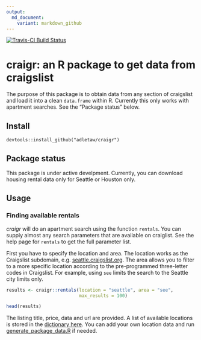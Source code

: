 ```yaml
---
output:
  md_document:
    variant: markdown_github
---
```


<!-- README.md is generated from README.Rmd. Please edit that file -->

[![Travis-CI Build Status](https://travis-ci.org/adletaw/craigr.svg?branch=master)](https://travis-ci.org/adletaw/craigr)

# craigr: an R package to get data from craigslist

The purpose of this package is to obtain data from any section of
craigslist and load it into a clean `data.frame` within R.  Currently this only
works with apartment searches.  See the "Package status" below.

## Install

`devtools::install_github("adletaw/craigr")`

## Package status

This package is under active develpment.  Currently, you can download housing
rental data only for Seattle or Houston only.

## Usage

### Finding available rentals

*craigr* will do an apartment search using the function `rentals`.  You can
supply almost any search parameters that are available on craiglist.  See the
help page for `rentals` to get the full parameter list.

First you have to specify the location and area.  The location works as the 
Craigslist subdomain, e.g. [seattle.craigslist.org](https://seattle.craigslist.org). 
The area allows you to filter to a more specific location according to the
pre-programmed three-letter codes in Craigslist.  For example, using `see`
limits the search to the Seattle city limits only.

```r
results <- craigr::rentals(location = "seattle", area = "see", 
                           max_results = 100)

head(results)
```

The listing title, price, data and url are provided.  A list of available
locations is stored in the [dictionary here](https://github.com/adletaw/craigr/blob/master/dictionary/places.csv). You
can add your own location data and run [generate_package_data.R](https://github.com/adletaw/craigr/blob/master/dictionary/generate_package_data.R) if needed.